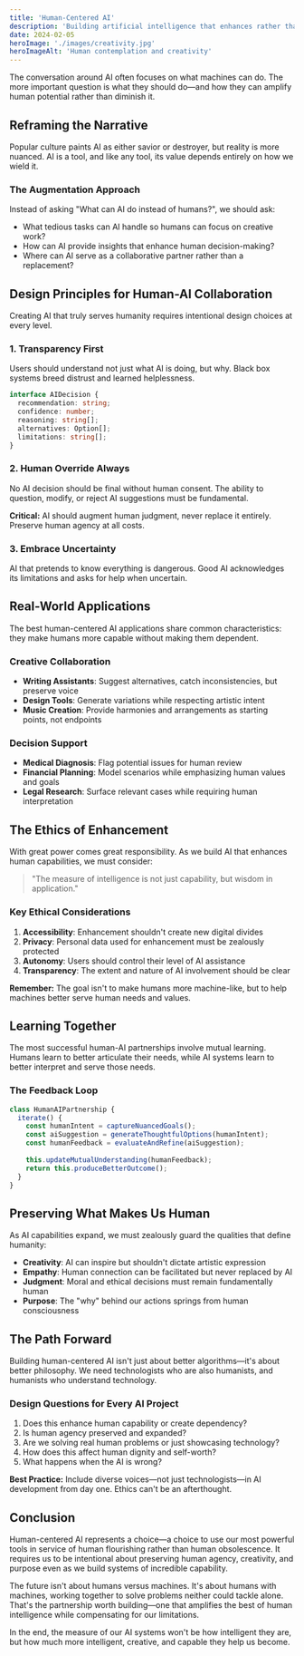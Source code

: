```yaml
---
title: 'Human-Centered AI'
description: 'Building artificial intelligence that enhances rather than replaces human creativity and judgment.'
date: 2024-02-05
heroImage: './images/creativity.jpg'
heroImageAlt: 'Human contemplation and creativity'
---
```



The conversation around AI often focuses on what machines can do. The more important question is what they should do—and how they can amplify human potential rather than diminish it.

## Reframing the Narrative

Popular culture paints AI as either savior or destroyer, but reality is more nuanced. AI is a tool, and like any tool, its value depends entirely on how we wield it.

### The Augmentation Approach

Instead of asking "What can AI do instead of humans?", we should ask:
- What tedious tasks can AI handle so humans can focus on creative work?
- How can AI provide insights that enhance human decision-making?
- Where can AI serve as a collaborative partner rather than a replacement?

## Design Principles for Human-AI Collaboration

Creating AI that truly serves humanity requires intentional design choices at every level.

### 1. Transparency First

Users should understand not just what AI is doing, but why. Black box systems breed distrust and learned helplessness.

```typescript
interface AIDecision {
  recommendation: string;
  confidence: number;
  reasoning: string[];
  alternatives: Option[];
  limitations: string[];
}
```

### 2. Human Override Always

No AI decision should be final without human consent. The ability to question, modify, or reject AI suggestions must be fundamental.

<div class="admonition admonition-warning">
<strong>Critical:</strong> AI should augment human judgment, never replace it entirely. Preserve human agency at all costs.
</div>

### 3. Embrace Uncertainty

AI that pretends to know everything is dangerous. Good AI acknowledges its limitations and asks for help when uncertain.

<ArticleImage 
  src="ai-visualization.jpg" 
  alt="Abstract visualization of artificial intelligence networks" 
  caption="AI systems are most powerful when they complement human intelligence."
/>

## Real-World Applications

The best human-centered AI applications share common characteristics: they make humans more capable without making them dependent.

### Creative Collaboration

- **Writing Assistants**: Suggest alternatives, catch inconsistencies, but preserve voice
- **Design Tools**: Generate variations while respecting artistic intent
- **Music Creation**: Provide harmonies and arrangements as starting points, not endpoints

### Decision Support

- **Medical Diagnosis**: Flag potential issues for human review
- **Financial Planning**: Model scenarios while emphasizing human values and goals
- **Legal Research**: Surface relevant cases while requiring human interpretation

## The Ethics of Enhancement

With great power comes great responsibility. As we build AI that enhances human capabilities, we must consider:

> "The measure of intelligence is not just capability, but wisdom in application."

### Key Ethical Considerations

1. **Accessibility**: Enhancement shouldn't create new digital divides
2. **Privacy**: Personal data used for enhancement must be zealously protected
3. **Autonomy**: Users should control their level of AI assistance
4. **Transparency**: The extent and nature of AI involvement should be clear

<div class="admonition admonition-note">
<strong>Remember:</strong> The goal isn't to make humans more machine-like, but to help machines better serve human needs and values.
</div>

## Learning Together

The most successful human-AI partnerships involve mutual learning. Humans learn to better articulate their needs, while AI systems learn to better interpret and serve those needs.

### The Feedback Loop

```javascript
class HumanAIPartnership {
  iterate() {
    const humanIntent = captureNuancedGoals();
    const aiSuggestion = generateThoughtfulOptions(humanIntent);
    const humanFeedback = evaluateAndRefine(aiSuggestion);
    
    this.updateMutualUnderstanding(humanFeedback);
    return this.produceBetterOutcome();
  }
}
```

## Preserving What Makes Us Human

As AI capabilities expand, we must zealously guard the qualities that define humanity:

- **Creativity**: AI can inspire but shouldn't dictate artistic expression
- **Empathy**: Human connection can be facilitated but never replaced by AI
- **Judgment**: Moral and ethical decisions must remain fundamentally human
- **Purpose**: The "why" behind our actions springs from human consciousness

<ArticleImage 
  src="circuit-board.jpg" 
  alt="Close-up of a circuit board" 
  caption="The complexity beneath simple interfaces reminds us that elegance requires effort."
/>

## The Path Forward

Building human-centered AI isn't just about better algorithms—it's about better philosophy. We need technologists who are also humanists, and humanists who understand technology.

### Design Questions for Every AI Project

1. Does this enhance human capability or create dependency?
2. Is human agency preserved and expanded?
3. Are we solving real human problems or just showcasing technology?
4. How does this affect human dignity and self-worth?
5. What happens when the AI is wrong?

<div class="admonition admonition-tip">
<strong>Best Practice:</strong> Include diverse voices—not just technologists—in AI development from day one. Ethics can't be an afterthought.
</div>

## Conclusion

Human-centered AI represents a choice—a choice to use our most powerful tools in service of human flourishing rather than human obsolescence. It requires us to be intentional about preserving human agency, creativity, and purpose even as we build systems of incredible capability.

The future isn't about humans versus machines. It's about humans with machines, working together to solve problems neither could tackle alone. That's the partnership worth building—one that amplifies the best of human intelligence while compensating for our limitations.

In the end, the measure of our AI systems won't be how intelligent they are, but how much more intelligent, creative, and capable they help us become.